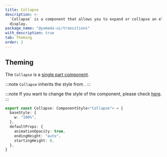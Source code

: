 ```yaml
---
title: Collapse
description: >-
  `Collapse` is a component that allows you to expand or collapse an element for
  display.
package_name: "@yamada-ui/transitions"
with_description: true
tab: Theming
order: 2
---
```


## Theming

The `Collapse` is a [single part component](/styled-system/theming/component-styles#single-part-components).

:::note
`Collapse` inherits the style from .
:::

:::note
If you want to change the style of the component, please check [here](/styled-system/theming/customize-theme#changing-the-style-of-components).
:::

```ts
export const Collapse: ComponentStyle<"Collapse"> = {
  baseStyle: {
    w: "100%",
  },
  defaultProps: {
    animationOpacity: true,
    endingHeight: "auto",
    startingHeight: 0,
  },
}
```
